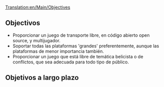 [[Translation:en/Main/Objectives]]

==Objectivos==
* Proporcionar un juego de transporte libre, en código abierto open source, y multijugador.
* Soportar todas las plataformas 'grandes' preferentemente, aunque las plataformas de menor importancia también.
* Proporcionar un juego que está libre de temática belicista o de conflictos, que sea adecuada para todo tipo de público.

==Objetivos a largo plazo==

{{es/Esbozo}}